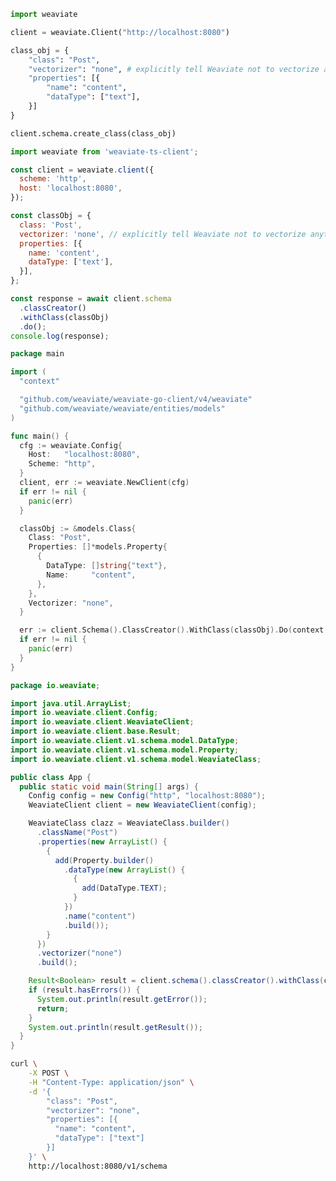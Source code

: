 
<Tabs groupId="languages">
<TabItem value="py" label="Python">

```python
import weaviate

client = weaviate.Client("http://localhost:8080")

class_obj = {
    "class": "Post",
    "vectorizer": "none", # explicitly tell Weaviate not to vectorize anything, we are providing the vectors ourselves through our BERT model
    "properties": [{
        "name": "content",
        "dataType": ["text"],
    }]
}

client.schema.create_class(class_obj)
```

</TabItem>
<TabItem value="js" label="JavaScript/TypeScript">

```js
import weaviate from 'weaviate-ts-client';

const client = weaviate.client({
  scheme: 'http',
  host: 'localhost:8080',
});

const classObj = {
  class: 'Post',
  vectorizer: 'none', // explicitly tell Weaviate not to vectorize anything, we are providing the vectors ourselves through our BERT model
  properties: [{
    name: 'content',
    dataType: ['text'],
  }],
};

const response = await client.schema
  .classCreator()
  .withClass(classObj)
  .do();
console.log(response);
```

</TabItem>
<TabItem value="go" label="Go">

```go
package main

import (
  "context"

  "github.com/weaviate/weaviate-go-client/v4/weaviate"
  "github.com/weaviate/weaviate/entities/models"
)

func main() {
  cfg := weaviate.Config{
    Host:   "localhost:8080",
    Scheme: "http",
  }
  client, err := weaviate.NewClient(cfg)
  if err != nil {
    panic(err)
  }

  classObj := &models.Class{
    Class: "Post",
    Properties: []*models.Property{
      {
        DataType: []string{"text"},
        Name:     "content",
      },
    },
    Vectorizer: "none",
  }

  err := client.Schema().ClassCreator().WithClass(classObj).Do(context.Background())
  if err != nil {
    panic(err)
  }
}
```

</TabItem>
<TabItem value="java" label="Java">

```java
package io.weaviate;

import java.util.ArrayList;
import io.weaviate.client.Config;
import io.weaviate.client.WeaviateClient;
import io.weaviate.client.base.Result;
import io.weaviate.client.v1.schema.model.DataType;
import io.weaviate.client.v1.schema.model.Property;
import io.weaviate.client.v1.schema.model.WeaviateClass;

public class App {
  public static void main(String[] args) {
    Config config = new Config("http", "localhost:8080");
    WeaviateClient client = new WeaviateClient(config);

    WeaviateClass clazz = WeaviateClass.builder()
      .className("Post")
      .properties(new ArrayList() {
        {
          add(Property.builder()
            .dataType(new ArrayList() {
              {
                add(DataType.TEXT);
              }
            })
            .name("content")
            .build());
        }
      })
      .vectorizer("none")
      .build();

    Result<Boolean> result = client.schema().classCreator().withClass(clazz).run();
    if (result.hasErrors()) {
      System.out.println(result.getError());
      return;
    }
    System.out.println(result.getResult());
  }
}
```

</TabItem>
<TabItem value="curl" label="Curl">

```bash
curl \
    -X POST \
    -H "Content-Type: application/json" \
    -d '{
        "class": "Post",
        "vectorizer": "none",
        "properties": [{
          "name": "content",
          "dataType": ["text"]
        }]
    }' \
    http://localhost:8080/v1/schema
```

</TabItem>
</Tabs>
